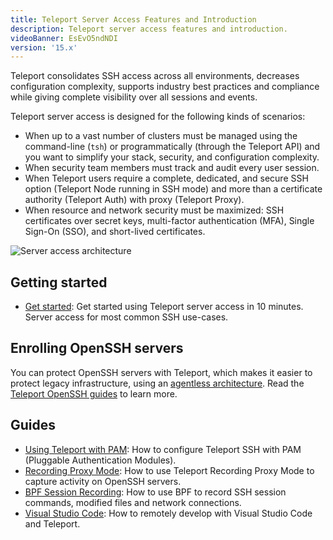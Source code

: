```yaml
---
title: Teleport Server Access Features and Introduction
description: Teleport server access features and introduction.
videoBanner: EsEvO5ndNDI
version: '15.x'
---
```


Teleport consolidates SSH access across all environments, decreases
configuration complexity, supports industry best practices and compliance while
giving complete visibility over all sessions and events.

Teleport server access is designed for the following kinds of scenarios:

- When up to a vast number of clusters must be managed using the command-line (`tsh`) or programmatically (through the Teleport API) and you want to simplify your stack, security, and configuration complexity.
- When security team members must track and audit every user session.
- When Teleport users require a complete, dedicated, and secure SSH option (Teleport Node running in SSH mode) and more than a certificate authority (Teleport Auth) with proxy (Teleport Proxy).
- When resource and network security must be maximized: SSH certificates over secret keys, multi-factor authentication (MFA), Single Sign-On (SSO), and short-lived certificates.

![Server access architecture](/assets/architecture-f0eaee84f1.png)

## Getting started

- [Get started](/docs/server-access/getting-started): Get started using Teleport server access
  in 10 minutes. Server access for most common SSH use-cases.

## Enrolling OpenSSH servers

You can protect OpenSSH servers with Teleport, which makes it easier to protect
legacy infrastructure, using an [agentless architecture](/docs/server-access/openssh/openssh).
Read the [Teleport OpenSSH guides](/docs/server-access/openssh) to learn more.

## Guides

- [Using Teleport with PAM](/docs/server-access/guides/ssh-pam): How to configure Teleport SSH with PAM (Pluggable Authentication Modules).
- [Recording Proxy Mode](/docs/server-access/guides/recording-proxy-mode): How to use Teleport Recording Proxy Mode to capture activity on OpenSSH servers.
- [BPF Session Recording](/docs/server-access/guides/bpf-session-recording): How to use BPF to record SSH session commands, modified files and network connections.
- [Visual Studio Code](/docs/server-access/guides/vscode): How to remotely develop with Visual Studio Code and Teleport.
